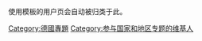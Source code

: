 使用模板{{t1|User 德国专题}}的用户页会自动被归类于此。
{{User 德国专题|nocat=1}}
[[Category:德國專題|Category:德國專題]]
[[Category:参与国家和地区专题的维基人|Category:参与国家和地区专题的维基人]]
